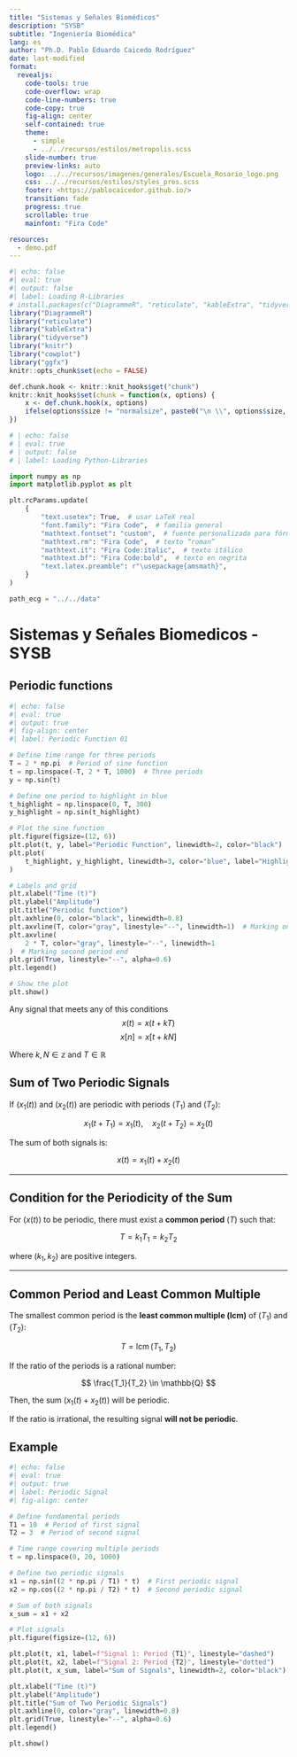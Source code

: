```yaml
---
title: "Sistemas y Señales Biomédicos"
description: "SYSB"
subtitle: "Ingeniería Biomédica"
lang: es
author: "Ph.D. Pablo Eduardo Caicedo Rodríguez"
date: last-modified
format:
  revealjs: 
    code-tools: true
    code-overflow: wrap
    code-line-numbers: true
    code-copy: true
    fig-align: center
    self-contained: true
    theme: 
      - simple
      - ../../recursos/estilos/metropolis.scss
    slide-number: true
    preview-links: auto
    logo: ../../recursos/imagenes/generales/Escuela_Rosario_logo.png
    css: ../../recursos/estilos/styles_pres.scss
    footer: <https://pablocaicedor.github.io/>
    transition: fade
    progress: true
    scrollable: true
    mainfont: "Fira Code"

resources:
  - demo.pdf
---
```


```r
#| echo: false
#| eval: true
#| output: false
#| label: Loading R-Libraries
# install.packages(c("DiagrammeR", "reticulate", "kableExtra", "tidyverse", "knitr", "cowplot", "ggfx"))
library("DiagrammeR")
library("reticulate")
library("kableExtra")
library("tidyverse")
library("knitr")
library("cowplot")
library("ggfx")
knitr::opts_chunk$set(echo = FALSE)

def.chunk.hook <- knitr::knit_hooks$get("chunk")
knitr::knit_hooks$set(chunk = function(x, options) {
    x <- def.chunk.hook(x, options)
    ifelse(options$size != "normalsize", paste0("\n \\", options$size, "\n\n", x, "\n\n \\normalsize"), x)
})
```

```python
# | echo: false
# | eval: true
# | output: false
# | label: Loading Python-Libraries

import numpy as np
import matplotlib.pyplot as plt

plt.rcParams.update(
    {
        "text.usetex": True,  # usar LaTeX real
        "font.family": "Fira Code",  # familia general
        "mathtext.fontset": "custom",  # fuente personalizada para fórmulas
        "mathtext.rm": "Fira Code",  # texto “roman”
        "mathtext.it": "Fira Code:italic",  # texto itálico
        "mathtext.bf": "Fira Code:bold",  # texto en negrita
        "text.latex.preamble": r"\usepackage{amsmath}",
    }
)

path_ecg = "../../data"

```

# Sistemas y Señales Biomedicos - SYSB


## Periodic functions

```python
#| echo: false
#| eval: true
#| output: true
#| fig-align: center
#| label: Periodic Function 01

# Define time range for three periods
T = 2 * np.pi  # Period of sine function
t = np.linspace(-T, 2 * T, 1000)  # Three periods
y = np.sin(t)

# Define one period to highlight in blue
t_highlight = np.linspace(0, T, 300)
y_highlight = np.sin(t_highlight)

# Plot the sine function
plt.figure(figsize=(12, 6))
plt.plot(t, y, label="Periodic Function", linewidth=2, color="black")
plt.plot(
    t_highlight, y_highlight, linewidth=3, color="blue", label="Highlighted Period"
)

# Labels and grid
plt.xlabel("Time (t)")
plt.ylabel("Amplitude")
plt.title("Periodic function")
plt.axhline(0, color="black", linewidth=0.8)
plt.axvline(T, color="gray", linestyle="--", linewidth=1)  # Marking one period end
plt.axvline(
    2 * T, color="gray", linestyle="--", linewidth=1
)  # Marking second period end
plt.grid(True, linestyle="--", alpha=0.6)
plt.legend()

# Show the plot
plt.show()

```

::: {.callout-note title="Definition"}
Any signal that meets any of this conditions
$$x\left(t\right)=x\left(t + kT\right)$$
$$x\left[n\right]=x\left[t + kN\right]$$
:::

Where $k, N\in\mathbb{z}$ and $T\in\mathbb{R}$




## Sum of Two Periodic Signals

If $\left( x_1(t) \right)$ and $\left( x_2(t) \right)$ are periodic with periods $\left( T_1 \right)$ and $\left( T_2 \right)$:

$$
x_1(t + T_1) = x_1(t), \quad x_2(t + T_2) = x_2(t)
$$

The sum of both signals is:

$$
x(t) = x_1(t) + x_2(t)
$$

---

## Condition for the Periodicity of the Sum

For $\left( x(t) \right)$ to be periodic, there must exist a **common period** $\left( T \right)$ such that:

$$
T = k_1 T_1 = k_2 T_2
$$

where $\left( k_1, k_2 \right)$ are positive integers.

---

## Common Period and Least Common Multiple

The smallest common period is the **least common multiple (lcm)** of $\left( T_1 \right)$ and $\left( T_2 \right)$:

$$
T = \operatorname{lcm}(T_1, T_2)
$$

If the ratio of the periods is a rational number:

$$
\frac{T_1}{T_2} \in \mathbb{Q}
$$

Then, the sum $\left( x_1(t) + x_2(t) \right)$ will be periodic.

If the ratio is irrational, the resulting signal **will not be periodic**.

## Example

```python
#| echo: false
#| eval: true
#| output: true
#| label: Periodic Signal
#| fig-align: center

# Define fundamental periods
T1 = 10  # Period of first signal
T2 = 3  # Period of second signal

# Time range covering multiple periods
t = np.linspace(0, 20, 1000)

# Define two periodic signals
x1 = np.sin((2 * np.pi / T1) * t)  # First periodic signal
x2 = np.cos((2 * np.pi / T2) * t)  # Second periodic signal

# Sum of both signals
x_sum = x1 + x2

# Plot signals
plt.figure(figsize=(12, 6))

plt.plot(t, x1, label=f"Signal 1: Period {T1}", linestyle="dashed")
plt.plot(t, x2, label=f"Signal 2: Period {T2}", linestyle="dotted")
plt.plot(t, x_sum, label="Sum of Signals", linewidth=2, color="black")

plt.xlabel("Time (t)")
plt.ylabel("Amplitude")
plt.title("Sum of Two Periodic Signals")
plt.axhline(0, color="gray", linewidth=0.8)
plt.grid(True, linestyle="--", alpha=0.6)
plt.legend()

plt.show()

```